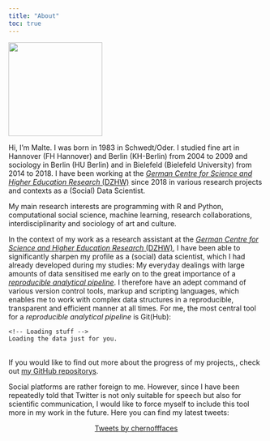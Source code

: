 ```yaml
---
title: "About"
toc: true
---
```


![](images/avatar_circle.png){fig-align="center" width="185"}

Hi, I'm Malte. I was born in 1983 in Schwedt/Oder. I studied fine art in Hannover (FH Hannover) and Berlin (KH-Berlin) from 2004 to 2009 and sociology in Berlin (HU Berlin) and in Bielefeld (Bielefeld University) from 2014 to 2018. I have been working at the [*German Centre for Science and Higher Education Research* (DZHW)](https://www.dzhw.eu/en/index_html) since 2018 in various research projects and contexts as a (Social) Data Scientist.

My main research interests are programming with R and Python, computational social science, machine learning, research collaborations, interdisciplinarity and sociology of art and culture.

In the context of my work as a research assistant at the [*German Centre for Science and Higher Education Research* (DZHW)](https://www.dzhw.eu/en/index_html), I have been able to significantly sharpen my profile as a (social) data scientist, which I had already developed during my studies: My everyday dealings with large amounts of data sensitised me early on to the great importance of a [*reproducible analytical pipeline*](https://analysisfunction.civilservice.gov.uk/support/reproducible-analytical-pipelines/). I therefore have an adept command of various version control tools, markup and scripting languages, which enables me to work with complex data structures in a reproducible, transparent and efficient manner at all times. For me, the most central tool for a *reproducible analytical pipeline* is Git(Hub):

<!-- Include the library. -->

```{=html}
<script
  src="https://unpkg.com/github-calendar@latest/dist/github-calendar.min.js">
</script>
```
<!-- Optionally, include the theme (if you don't want to struggle to write the CSS) -->

```{=html}
<link
  rel="stylesheet"
  href="https://unpkg.com/github-calendar@latest/dist/github-calendar-responsive.css"
/>
```
<!-- Prepare a container for your calendar. -->

::: calendar
```         
<!-- Loading stuff -->
Loading the data just for you.
```
:::

```{=html}

<script>
    // or enable responsive functionality:
    GitHubCalendar(".calendar", "maltehueckstaedt", { responsive: true });

    // Use a proxy
    GitHubCalendar(".calendar", "maltehueckstaedt", {
       proxy (maltehueckstaedt) {
         return fetch(`https://your-proxy.com/github?user=${username}`)
       }
    }).then(r => r.text())
</script>
```
\
If you would like to find out more about the progress of my projects,, check out [my GitHub repositorys](https://github.com/maltehueckstaedt).

Social platforms are rather foreign to me. However, since I have been repeatedly told that Twitter is not only suitable for speech but also for scientific communication, I would like to force myself to include this tool more in my work in the future. Here you can find my latest tweets:

<center>
<a class="twitter-timeline" data-width="330" data-height="500" data-theme="light" href="https://twitter.com/chernofffaces?ref_src=twsrc%5Etfw">Tweets by chernofffaces</a>
</center>

```{=html}
<script async src="https://platform.twitter.com/widgets.js" charset="utf-8"></script>
```
<center>
<blockquote style = 'width:800;' class='instagram-media' data-instgrm-version='14'>

<!-- replace this href with the link to the post -->
<a href='https://www.instagram.com/p/CpnIcAPKTZP/?utm_source=ig_web_copy_link' ></a>

</blockquote>
<script src="//www.instagram.com/embed.js"></script>
</center>
